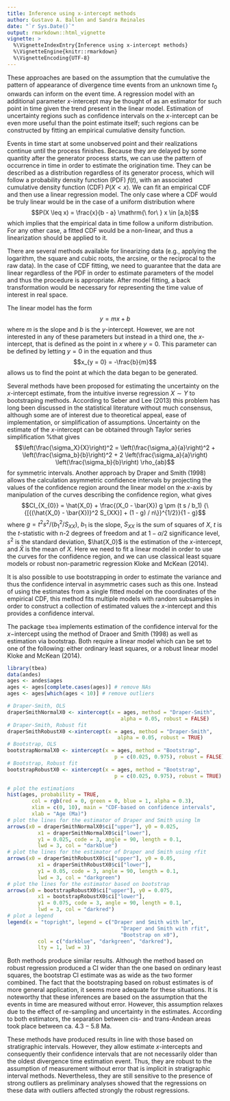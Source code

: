 ```yaml
---
title: Inference using x-intercept methods
author: Gustavo A. Ballen and Sandra Reinales
date: "`r Sys.Date()`"
output: rmarkdown::html_vignette
vignette: >
  %\VignetteIndexEntry{Inference using x-intercept methods}
  %\VignetteEngine{knitr::rmarkdown}
  %\VignetteEncoding{UTF-8}
---
```


These approaches are based on the assumption that the cumulative the pattern of appearance of divergence time events from an unknown time $t_0$ onwards can inform on the event time. A regression model with an additional parameter $x$-intercept may be thought of as an estimator for such point in time given the trend present in the linear model. Estimation of uncertainty regions such as confidence intervals on the $x$-intercept can be even more useful than the point estimate itself; such regions can be constructed by fitting an empirical cumulative density function.

Events in time start at some unobserved point and their realizations continue until the process finishes. Because they are delayed by some quantity after the generator process starts, we can use the pattern of occurrence in time in order to estimate the origination time. They can be described as a distribution regardless of its generator process, which will follow a probability density function (PDF) $f(t)$, with an associated cumulative density function (CDF) $P(X < x)$. We can fit an empirical CDF and then use a linear regression model. The only case where a CDF would be truly linear would be in the case of a uniform distribution where $$P(X \leq x) = \frac{x}{b - a} \mathrm{\ for\ } x \in [a,b]$$ which implies that the empirical data in time follow a uniform distribution. For any other case, a fitted CDF would be a non-linear, and thus a linearization should be applied to it.

There are several methods available for linearizing data (e.g., applying the logarithm, the square and cubic roots, the arcsine, or the reciprocal to the raw data). In the case of CDF fitting, we need to guarantee that the data are linear regardless of the PDF in order to estimate parameters of the model and thus the procedure is appropriate. After model fitting, a back transformation would be necessary for representing the time value of interest in real space.

The linear model has the form $$y = m x + b$$ where $m$ is the slope and $b$ is the $y$-intercept. However, we are not interested in any of these parameters but instead in a third one, the $x$-intercept, that is defined as the point in $x$ where $y = 0$. This parameter can be defined by letting $y = 0$ in the equation and thus $$x_{y = 0} = -\frac{b}{m}$$ allows us to find the point at which the data began to be generated.

Several methods have been proposed for estimating the uncertainty on the $x$-intercept estimate, from the intuitive inverse regression $X \sim Y$ to bootstraping methods. According to Seber and Lee (2013) this problem has long been discussed in the statistical literature without much consensus, although some are of interest due to theoretical appeal, ease of implementation, or simplification of assumptions. Uncertainty on the estimate of the $x$-intercept can be obtained through Taylor series simplification %that gives $$\left(\frac{\sigma_X}{X}\right)^2 = \left(\frac{\sigma_a}{a}\right)^2 + \left(\frac{\sigma_b}{b}\right)^2 + 2 \left(\frac{\sigma_a}{a}\right) \left(\frac{\sigma_b}{b}\right) \rho_{ab}$$
for symmetric intervals.
Another approach by Draper and Smith (1998) allows the calculation asymmetric confidence intervals by projecting the values of the confidence region around the linear model on the $x$-axis by manipulation of the curves describing the confidence region, what gives $$CI_{X_{0}} = \hat{X_0} + \frac{(X_0 - \bar{X}) g \pm (t s / b_1) {\{[{(\hat{X_0} - \bar{X})}^2 S_{XX}] + (1 - g) / n\}}^{1/2}}{1 - g}$$ where $g = t^2 s^2 / (b_1^2 / {S_{XX}})$, $b_1$ is the slope, $S_{XX}$ is the sum of squares of $X$, $t$ is the $t$-statistic with n-2 degrees of freedom and at $1 - \alpha/2$ significance level, $s^2$ is the standard deviation, $\hat{X_0}$ is the estimation of the $x$-intercept, and $\bar{X}$ is the mean of $X$. Here we need to fit a linear model in order to use the curves for the confidence region, and we can use classical least square models or robust non-parametric regression Kloke and McKean (2014).

It is also possible to use bootstrapping in order to estimate the variance and thus the confidence interval in asymmetric cases such as this one. Instead of using the estimates from a single fitted model on the coordinates of the empirical CDF, this method fits multiple models with random subsamples in order to construct a collection of estimated values the $x$-intercept and this provides a confidence interval.

The package `tbea` implements estimation of the confidence interval for the $x-$intercept using the method of Draoer and Smith (1998) as well as estimation via bootstrap. Both require a linear model which can be set to one of the following: either ordinary least squares, or a robust linear model Kloke and McKean (2014).

```r
library(tbea)
data(andes)
ages <- andes$ages
ages <- ages[complete.cases(ages)] # remove NAs
ages <- ages[which(ages < 10)] # remove outliers

# Draper-Smith, OLS
draperSmithNormalX0 <- xintercept(x = ages, method = "Draper-Smith",
                                     alpha = 0.05, robust = FALSE)
# Draper-Smith, Robust fit
draperSmithRobustX0 <-xintercept(x = ages, method = "Draper-Smith",
                                    alpha = 0.05, robust = TRUE)
# Bootstrap, OLS
bootstrapNormalX0 <- xintercept(x = ages, method = "Bootstrap",
                                   p = c(0.025, 0.975), robust = FALSE)
# Bootstrap, Robust fit
bootstrapRobustX0 <- xintercept(x = ages, method = "Bootstrap",
                                   p = c(0.025, 0.975), robust = TRUE)

# plot the estimations
hist(ages, probability = TRUE,
        col = rgb(red = 0, green = 0, blue = 1, alpha = 0.3),
        xlim = c(0, 10), main = "CDF-based on confidence intervals",
        xlab = "Age (Ma)")
# plot the lines for the estimator of Draper and Smith using lm
arrows(x0 = draperSmithNormalX0$ci["upper"], y0 = 0.025,
          x1 = draperSmithNormalX0$ci["lower"],
          y1 = 0.025, code = 3, angle = 90, length = 0.1,
          lwd = 3, col = "darkblue")
# plot the lines for the estimator of Draper and Smith using rfit
arrows(x0 = draperSmithRobustX0$ci["upper"], y0 = 0.05,
          x1 = draperSmithRobustX0$ci["lower"],
          y1 = 0.05, code = 3, angle = 90, length = 0.1,
          lwd = 3, col = "darkgreen")
# plot the lines for the estimator based on bootstrap
arrows(x0 = bootstrapRobustX0$ci["upper"], y0 = 0.075,
          x1 = bootstrapRobustX0$ci["lower"],
          y1 = 0.075, code = 3, angle = 90, length = 0.1,
          lwd = 3, col = "darkred")
# plot a legend
legend(x = "topright", legend = c("Draper and Smith with lm",
                                     "Draper and Smith with rfit",
                                     "Bootstrap on x0"),
          col = c("darkblue", "darkgreen", "darkred"),
          lty = 1, lwd = 3)
```

Both methods produce similar results. Although the method based on robust regression produced a CI wider than the one based on ordinary least squares, the bootstrap CI estimate was as wide as the two former combined. The fact that the bootstraping based on robust estimates is of more general application, it seems more adequate for these situations. It is noteworthy that these inferences are based on the assumption that the events in time are measured without error. However, this assumption relaxes due to the effect of re-sampling and uncertainty in the estimates. According to both estimators, the separation between cis- and trans-Andean areas took place between ca. $4.3-5.8$ Ma.

These methods have produced results in line with those based on stratigraphic intervals. However, they allow estimate $x$-intercepts and consequently their confidence intervals that are not necessarily older than the oldest divergence time estimation event. Thus, they are robust to the assumption of measurement without error that is implicit in stratigraphic interval methods. Nevertheless, they are still sensitive to the presence of strong outliers as preliminary analyses showed that the regressions on these data with outliers affected strongly the robust regressions.
